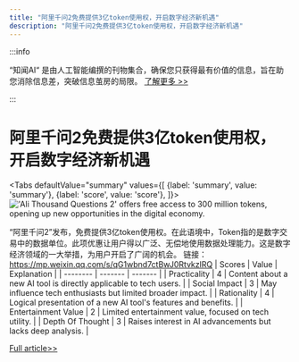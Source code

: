 ```yaml
---
title: "阿里千问2免费提供3亿token使用权，开启数字经济新机遇"
description: "阿里千问2免费提供3亿token使用权，开启数字经济新机遇"
---
```



:::info

“知闻AI“ 是由人工智能编撰的刊物集合，确保您只获得最有价值的信息，旨在助您消除信息差，突破信息茧房的局限。  [了解更多 >>](/zh-Hans/docs/guides)

:::

# 阿里千问2免费提供3亿token使用权，开启数字经济新机遇


<Tabs
	defaultValue="summary"
	values={[
	{label: 'summary', value: 'summary'},
	{label: 'score', value: 'score'},
]}>
<TabItem value="summary">
<img
  src="https://image.informedainews.com/2024/06/10/To-WBt-1717983415-0.jpg"
  alt="'Ali Thousand Questions 2' offers free access to 300 million tokens, opening up new opportunities in the digital economy."
/>



“阿里千问2”发布，免费提供3亿token使用权。在此语境中，Token指的是数字交易中的数据单位。此项优惠让用户得以广泛、无偿地使用数据处理能力。这是数字经济领域的一大举措，为用户开启了广阔的机会。
链接：https://mp.weixin.qq.com/s/qG1wbnd7ctBwJ0RtvkzlRQ
</TabItem>
<TabItem value="score">
	| Scores     | Value   | Explanation |
	| -------- | ------- | ------- |
	| Practicality  | 4    | Content about a new AI tool is directly applicable to tech users.    |
	| Social Impact | 3     | May influence tech enthusiasts but limited broader impact.    |
	| Rationality    | 4    | Logical presentation of a new AI tool's features and benefits.    |
	| Entertainment Value    | 2    | Limited entertainment value, focused on tech utility.    |
	| Depth Of Thought    | 3    | Raises interest in AI advancements but lacks deep analysis.    |
</TabItem>
</Tabs>

[Full article>>](https://x.com/oran_ge/status/1798876444971675690)
